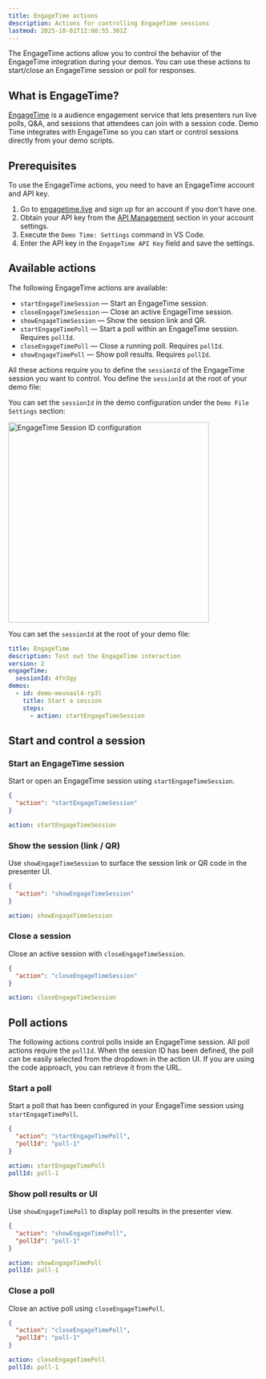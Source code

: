 ```yaml
---
title: EngageTime actions
description: Actions for controlling EngageTime sessions
lastmod: 2025-10-01T12:08:55.301Z
---
```




The EngageTime actions allow you to control the behavior of the EngageTime integration during your demos. You can use these actions to start/close an EngageTime session or poll for responses.

## What is EngageTime?

[EngageTime](https://engagetime.live) is a audience engagement service that lets presenters run live polls, Q&A, and sessions that attendees can join with a session code. Demo Time integrates with EngageTime so you can start or control sessions directly from your demo scripts.

## Prerequisites

To use the EngageTime actions, you need to have an EngageTime account and API key. 

1. Go to [engagetime.live](https://engagetime.live) and sign up for an account if you don't have one.
2. Obtain your API key from the [API Management](https://engagetime.live/speaker/api-keys) section in your account settings.
3. Execute the `Demo Time: Settings` command in VS Code.
4. Enter the API key in the `EngageTime API Key` field and save the settings.

## Available actions

The following EngageTime actions are available:

- `startEngageTimeSession` — Start an EngageTime session.
- `closeEngageTimeSession` — Close an active EngageTime session. 
- `showEngageTimeSession` — Show the session link and QR.
- `startEngageTimePoll` — Start a poll within an EngageTime session. Requires `pollId`.
- `closeEngageTimePoll` — Close a running poll. Requires `pollId`.
- `showEngageTimePoll` — Show poll results. Requires `pollId`.

All these actions require you to define the `sessionId` of the EngageTime session you want to control. You define the `sessionId` at the root of your demo file:

<Tabs>
<TabItem label="Config Editor">

You can set the `sessionId` in the demo configuration under the `Demo File Settings` section:

<Image class="mx-auto" src={engageTimeSessionIdImg} alt="EngageTime Session ID configuration" width="400" />

</TabItem>
<TabItem label="Code Approach">

You can set the `sessionId` at the root of your demo file:

```yaml
title: EngageTime
description: Test out the EngageTime interaction
version: 2
engageTime:
  sessionId: 4fn3gy
demos:
  - id: demo-mevoasl4-rp3l
    title: Start a session
    steps:
      - action: startEngageTimeSession
```

</TabItem>
</Tabs>

## Start and control a session

### Start an EngageTime session

Start or open an EngageTime session using `startEngageTimeSession`.

<Tabs syncKey="start-engagetime-session">
<TabItem label="JSON">

```json
{
  "action": "startEngageTimeSession"
}
```

</TabItem>
<TabItem label="YAML">

```yaml
action: startEngageTimeSession
```

</TabItem>
</Tabs>

### Show the session (link / QR)

Use `showEngageTimeSession` to surface the session link or QR code in the presenter UI.

<Tabs syncKey="show-engagetime-session">
<TabItem label="JSON">

```json
{
  "action": "showEngageTimeSession"
}
```

</TabItem>
<TabItem label="YAML">

```yaml
action: showEngageTimeSession
```

</TabItem>
</Tabs>

### Close a session

Close an active session with `closeEngageTimeSession`.

<Tabs syncKey="close-engagetime-session">
<TabItem label="JSON">

```json
{
  "action": "closeEngageTimeSession"
}
```

</TabItem>
<TabItem label="YAML">

```yaml
action: closeEngageTimeSession
```

</TabItem>
</Tabs>

## Poll actions

The following actions control polls inside an EngageTime session. All poll actions require the `pollId`. When the session ID has been defined, the poll can be easily selected from the dropdown in the action UI. If you are using the code approach, you can retrieve it from the URL.

### Start a poll

Start a poll that has been configured in your EngageTime session using `startEngageTimePoll`.

<Tabs syncKey="start-engagetime-poll">
<TabItem label="JSON">

```json
{
  "action": "startEngageTimePoll",
  "pollId": "poll-1"
}
```

</TabItem>
<TabItem label="YAML">

```yaml
action: startEngageTimePoll
pollId: poll-1
```

</TabItem>
</Tabs>

### Show poll results or UI

Use `showEngageTimePoll` to display poll results in the presenter view.

<Tabs syncKey="show-engagetime-poll">
<TabItem label="JSON">

```json
{
  "action": "showEngageTimePoll",
  "pollId": "poll-1"
}
```

</TabItem>
<TabItem label="YAML">

```yaml
action: showEngageTimePoll
pollId: poll-1
```

</TabItem>
</Tabs>

### Close a poll

Close an active poll using `closeEngageTimePoll`.

<Tabs syncKey="close-engagetime-poll">
<TabItem label="JSON">

```json
{
  "action": "closeEngageTimePoll",
  "pollId": "poll-1"
}
```

</TabItem>
<TabItem label="YAML">

```yaml
action: closeEngageTimePoll
pollId: poll-1
```

</TabItem>
</Tabs>
